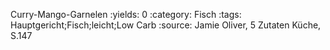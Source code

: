 Curry-Mango-Garnelen
:yields: 0
:category: Fisch
:tags: Hauptgericht;Fisch;leicht;Low Carb
:source: Jamie Oliver, 5 Zutaten Küche, S.147
